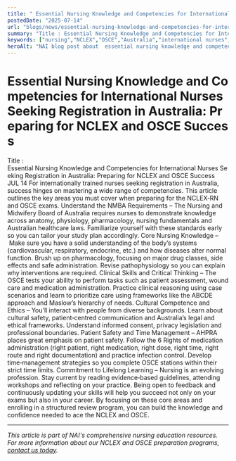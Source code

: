 ```yaml
---
title: " Essential Nursing Knowledge and Competencies for International Nurses Seeking Registration in Australia: Preparing for NCLEX and OSCE Success"
postedDate: "2025-07-14"
url: "blogs/news/essential-nursing-knowledge-and-competencies-for-international-nurses-seeking-registration-in-australia-preparing-for-nclex-and-osce-success"
summary: "Title : Essential Nursing Knowledge and Competencies for International Nurses Seeking Registration in Australia: Preparing for NCLEX and OSCE Success JUL 14 For internationally trained nurses seeking ..."
keywords: ["nursing","NCLEX","OSCE","Australia","international nurses","AHPRA","registration","assessment","exam preparation","clinical skills","infection control","patient safety"]
heroAlt: "NAI blog post about  essential nursing knowledge and competencies for international nurses seeking registration in australia: preparing for nclex and osce success"
---
```


#  Essential Nursing Knowledge and Competencies for International Nurses Seeking Registration in Australia: Preparing for NCLEX and OSCE Success

Title :
Essential Nursing Knowledge and Competencies for International Nurses Seeking Registration in Australia: Preparing for NCLEX and OSCE Success
JUL 14
For internationally trained nurses seeking registration in Australia,
success hinges on mastering a wide range of competencies. This article
outlines the key areas you must cover when preparing for the NCLEX‑RN
and OSCE exams.
Understand the NMBA Requirements – The Nursing and Midwifery Board of
Australia requires nurses to demonstrate knowledge across anatomy,
physiology, pharmacology, nursing fundamentals and Australian healthcare
laws. Familiarize yourself with these standards early so you can tailor
your study plan accordingly.
Core Nursing Knowledge – Make sure you have a solid understanding of the
body’s systems (cardiovascular, respiratory, endocrine, etc.) and how
diseases alter normal function. Brush up on pharmacology, focusing on
major drug classes, side effects and safe administration. Revise
pathophysiology so you can explain why interventions are required.
Clinical Skills and Critical Thinking – The OSCE tests your ability to
perform tasks such as patient assessment, wound care and medication
administration. Practice clinical reasoning using case scenarios and
learn to prioritize care using frameworks like the ABCDE approach and
Maslow’s hierarchy of needs.
Cultural Competence and Ethics – You’ll interact with people from
diverse backgrounds. Learn about cultural safety, patient‑centred
communication and Australia’s legal and ethical frameworks. Understand
informed consent, privacy legislation and professional boundaries.
Patient Safety and Time Management – AHPRA places great emphasis on
patient safety. Follow the 6 Rights of medication administration (right
patient, right medication, right dose, right time, right route and right
documentation) and practice infection control. Develop time‑management
strategies so you complete OSCE stations within their strict time
limits.
Commitment to Lifelong Learning – Nursing is an evolving profession.
Stay current by reading evidence‑based guidelines, attending workshops
and reflecting on your practice. Being open to feedback and continuously
updating your skills will help you succeed not only on your exams but
also in your career.
By focusing on these core areas and enrolling in a structured review
program, you can build the knowledge and confidence needed to ace the
NCLEX and OSCE.

---

*This article is part of NAI's comprehensive nursing education resources. For more information about our NCLEX and OSCE preparation programs, [contact us today](https://wa.me/61478320397).*
